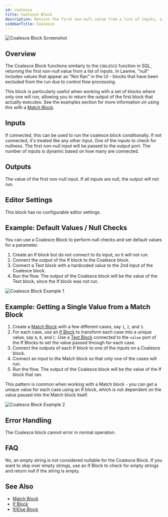 ```yaml
---
id: coalesce
title: Coalesce Block
description: Returns the first non-null value from a list of inputs, similar to SQL's COALESCE function
sidebarTitle: Coalesce
---
```


![Coalesce Block Screenshot](./assets/coalesce-block.png)

## Overview

The Coalesce Block functions similarly to the `COALESCE` function in SQL, returning the first non-null value from a list of inputs. In Lawme, "null" includes values that appear as "Not Ran" in the UI - blocks that have been excluded from the run due to control flow processing.

This block is particularly useful when working with a set of blocks where only one will run, allowing you to return the output of the first block that actually executes. See the examples section for more information on using this with a [Match Block](/block-reference/logic/match).

## Inputs

<ParamField path="Conditional" type="boolean">
  If connected, this can be used to run the coalesce block conditionally. If not connected, it's treated like any other input.
</ParamField>

<ParamField path="Input X" type="any">
  One of the inputs to check for nullness. The first non-null input will be passed to the output port. The number of inputs is dynamic based on how many are connected.
</ParamField>

## Outputs

<ResponseField name="Output" type="any">
  The value of the first non-null input. If all inputs are null, the output will not run.
</ResponseField>

## Editor Settings

This block has no configurable editor settings.

## Example: Default Values / Null Checks

You can use a Coalesce Block to perform null checks and set default values for a parameter.

1. Create an If block but do not connect to its input, so it will not run.
2. Connect the output of the If block to the Coalesce block.
3. Connect a Text block with a hardcoded value to the 2nd input of the Coalesce block.
4. Run the flow. The output of the Coalesce block will be the value of the Text block, since the If block was not run.

<Frame>
  <img src="/images/coalesce-block-example-01.png" alt="Coalesce Block Example 1" />
</Frame>

## Example: Getting a Single Value from a Match Block

1. Create a [Match Block](/block-reference/logic/match) with a few different cases, say `1`, `2`, and `3`.
2. For each case, use an [If Block](/block-reference/logic/if) to transform each case into a unique value, say `A`, `B`, and `C`. Use a [Text Block](/block-reference/data/text) connected to the `value` port of the If Blocks to set the value passed through for each case.
3. Connect the outputs of each If block to one of the inputs on a Coalesce block.
4. Connect an input to the Match block so that only one of the cases will run.
5. Run the flow. The output of the Coalesce block will be the value of the If block that ran.

This pattern is common when working with a Match block - you can get a unique value for each case using an If block, which is not dependent on the value passed into the Match block itself.

<Frame>
  <img src="/images/coalesce-block-example-02.png" alt="Coalesce Block Example 2" />
</Frame>

## Error Handling

The Coalesce block cannot error in normal operation.

## FAQ

<AccordionGroup>
  <Accordion title="Will an empty string be passed over?">
    No, an empty string is not considered nullable for the Coalesce Block. If you want to skip over empty strings, use an If Block to check for empty strings and return null if the string is empty.
  </Accordion>
</AccordionGroup>

## See Also

- [Match Block](/block-reference/logic/match)
- [If Block](/block-reference/logic/if)
- [If/Else Block](/block-reference/logic/if-else)
